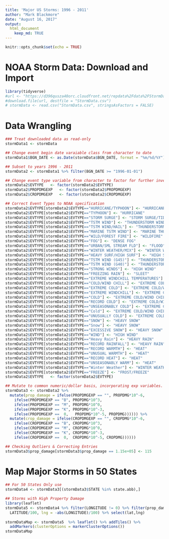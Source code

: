 ```yaml
---
title: 'Major US Storms: 1996 - 2011'
author: "Mark Blackmore"
date: "August 16, 2017"
output: 
  html_document
    keep_md: TRUE
---
```


```r
knitr::opts_chunk$set(echo = TRUE)
```

# NOAA Storm Data: Download and Import
```r
library(tidyverse)
#url <- "https://d396qusza40orc.cloudfront.net/repdata%2Fdata%2FStormData.csv.bz2"
#download.file(url, destfile = "StormData.csv")
# stormData <- read.csv("StormData.csv", stringsAsFactors = FALSE)
```

# Data Wrangling
```r
### Treat downloaded data as read-only
stormData1 <- stormData

## Change event begin date varaiable class from character to date
stormData1$BGN_DATE <- as.Date(stormData$BGN_DATE, format = "%m/%d/%Y")

## Subset to years 1996 - 2011
stormData2 <- stormData1 %>% filter(BGN_DATE >= "1996-01-01")

## Change event type variable from character to factor for further investigation
stormData2$EVTYPE   <- factor(stormData2$EVTYPE)
stormData2$PROPDMGEXP   <- factor(stormData2$PROPDMGEXP)  
stormData2$CROPDMGEXP   <- factor(stormData2$CROPDMGEXP)

## Correct Event Types to NOAA specification
stormData2$EVTYPE[stormData2$EVTYPE=="HURRICANE/TYPHOON"] <- "HURRICANE"
stormData2$EVTYPE[stormData2$EVTYPE=="TYPHOON"] <- "HURRICANE"
stormData2$EVTYPE[stormData2$EVTYPE=="STORM SURGE"] <- "STORM SURGE/TIDE"
stormData2$EVTYPE[stormData2$EVTYPE=="TSTM WIND"] <- "THUNDERSTORM WIND"
stormData2$EVTYPE[stormData2$EVTYPE=="TSTM WIND/HAIL"] <- "THUNDERSTORM WIND"
stormData2$EVTYPE[stormData2$EVTYPE=="MARINE TSTM WIND"] <- "MARINE THUNDERSTORM WIND"
stormData2$EVTYPE[stormData2$EVTYPE=="WILD/FOREST FIRE"] <- "WILDFIRE"
stormData2$EVTYPE[stormData2$EVTYPE=="FOG"] <- "DENSE FOG"
stormData2$EVTYPE[stormData2$EVTYPE=="URBAN/SML STREAM FLD"] <- "FLOOD"
stormData2$EVTYPE[stormData2$EVTYPE=="WINTER WEATHER/MIX"] <- "WINTER WEATHER"
stormData2$EVTYPE[stormData2$EVTYPE=="HEAVY SURF/HIGH SURF"] <- "HIGH SURF"
stormData2$EVTYPE[stormData2$EVTYPE=="TSTM WIND (G45)"] <- "THUNDERSTORM WIND"
stormData2$EVTYPE[stormData2$EVTYPE=="TSTM WIND (G40)"] <- "THUNDERSTORM WIND"
stormData2$EVTYPE[stormData2$EVTYPE=="STRONG WINDS"] <- "HIGH WIND"
stormData2$EVTYPE[stormData2$EVTYPE=="FREEZING RAIN"] <- "SLEET"
stormData2$EVTYPE[stormData2$EVTYPE=="EXTREME WINDCHILL TEMPERATURES"] <- "EXTREME COLD/WIND CHILL"
stormData2$EVTYPE[stormData2$EVTYPE=="COLD/WIND CHILL"] <- "EXTREME COLD/WIND CHILL"
stormData2$EVTYPE[stormData2$EVTYPE=="EXTREME COLD"] <- "EXTREME COLD/WIND CHILL"
stormData2$EVTYPE[stormData2$EVTYPE=="EXTREME WINDCHILL"] <- "EXTREME COLD/WIND CHILL"
stormData2$EVTYPE[stormData2$EVTYPE=="COLD"] <- "EXTREME COLD/WIND CHILL"
stormData2$EVTYPE[stormData2$EVTYPE=="RECORD COLD"] <- "EXTREME COLD/WIND CHILL"
stormData2$EVTYPE[stormData2$EVTYPE=="UNSEASONABLY COLD"] <- "EXTREME COLD/WIND CHILL"
stormData2$EVTYPE[stormData2$EVTYPE=="Cold"] <- "EXTREME COLD/WIND CHILL"
stormData2$EVTYPE[stormData2$EVTYPE=="UNUSUALLY COLD"] <- "EXTREME COLD/WIND CHILL"
stormData2$EVTYPE[stormData2$EVTYPE=="SNOW"] <- "HEAVY SNOW"
stormData2$EVTYPE[stormData2$EVTYPE=="Snow"] <- "HEAVY SNOW"
stormData2$EVTYPE[stormData2$EVTYPE=="EXCESSIVE SNOW"] <- "HEAVY SNOW"
stormData2$EVTYPE[stormData2$EVTYPE=="WIND"] <- "HIGH WIND"
stormData2$EVTYPE[stormData2$EVTYPE=="Heavy Rain"] <- "HEAVY RAIN"
stormData2$EVTYPE[stormData2$EVTYPE=="RECORD RAINFALL"] <- "HEAVY RAIN"
stormData2$EVTYPE[stormData2$EVTYPE=="RECORD WARMTH"] <- "HEAT"
stormData2$EVTYPE[stormData2$EVTYPE=="UNUSUAL WARMTH"] <- "HEAT"
stormData2$EVTYPE[stormData2$EVTYPE=="RECORD HEAT"] <- "HEAT"
stormData2$EVTYPE[stormData2$EVTYPE=="UNSEASONABLY WARM"] <- "HEAT"
stormData2$EVTYPE[stormData2$EVTYPE=="Winter Weather"] <- "WINTER WEATHER"
stormData2$EVTYPE[stormData2$EVTYPE=="FREEZE"] <- "FROST/FREEZE"
stormData2$EVTYPE   <- factor(stormData2$EVTYPE)

## Mutate to common numeric/dollar basis, incorporating exp variables. Rescaled to Millions of Dollars ($000,000)
stormData3 <- stormData2 %>%
  mutate(prop_damage = ifelse(PROPDMGEXP == "", PROPDMG*10^-6, 
    ifelse(PROPDMGEXP == "B", PROPDMG*10^3, 
    ifelse(PROPDMGEXP == "M", PROPDMG*10^0, 
    ifelse(PROPDMGEXP == "K", PROPDMG*10^-3,
    ifelse(PROPDMGEXP ==  0,   PROPDMG*10^-5, PROPDMG)))))) %>%
  mutate(crop_damage = ifelse(CROPDMGEXP == "", CROPDMG*10^-6, 
    ifelse(CROPDMGEXP == "B", CROPDMG*10^3, 
    ifelse(CROPDMGEXP == "M", CROPDMG*10^0, 
    ifelse(CROPDMGEXP == "K", CROPDMG*10^-3,
    ifelse(CROPDMGEXP ==  0,  CROPDMG*10^-5, CROPDMG))))))

## Checking Outliers & Correcting Entries
stormData3$prop_damage[stormData3$prop_damage == 1.15e+05] <- 115

```

# Map Major Storms in 50 States
```r
## For 50 States Only use 
stormData4 <- stormData3[(stormData3$STATE %in% state.abb),]

## Storms with High Property Damage
library(leaflet)
stormData5 <- stormData4 %>% filter(LONGITUDE != 0) %>% filter(prop_damage >= 1e+02) %>% mutate(lat =
  LATITUDE/100, lng = -abs(LONGITUDE)/100) %>% select(lat,lng)
 
stormDataMap <- stormData5  %>% leaflet() %>% addTiles() %>%  
  addMarkers(clusterOptions = markerClusterOptions())
stormDataMap
```

